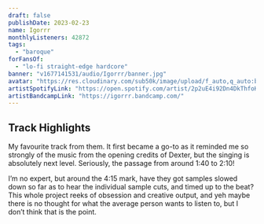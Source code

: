 ```yaml
---
draft: false
publishDate: 2023-02-23
name: Igorrr
monthlyListeners: 42872
tags:
  - "baroque"
forFansOf:
  - "lo-fi straight-edge hardcore"
banner: "v1677141531/audio/Igorrr/banner.jpg"
avatar: "https://res.cloudinary.com/sub50k/image/upload/f_auto,q_auto:best/v1677141845/audio/Igorrr/avatar.jpg"
artistSpotifyLink: "https://open.spotify.com/artist/2p2uE4i92Dn4DkThfoKIB9?si=Ipsf5__zSuiWk31qV1W8UA"
artistBandcampLink: "https://igorrr.bandcamp.com/"
---
```



## Track Highlights

<AudioTitle
  client:only="react"
  durationInSeconds={36}
  cloudinaryPath="v1677142875/audio/Igorrr/probleme.m4a"
  trackName="Problème d'émotion"
  spotifyLink="https://open.spotify.com/track/6fcCbjJDY2nJBXZccXGMi5?si=896625d9072d42c2"
/>
My favourite track from them. It first became a go-to as it reminded me so strongly
of the music from the opening credits of Dexter, but the singing is absolutely next
level. Seriously, the passage from around 1:40 to 2:10!

I’m no expert, but around the 4:15 mark, have they got samples slowed down so far as to hear the individual sample cuts, and timed up to the beat? This whole project reeks of obsession and creative output, and yeh maybe there is no thought for what the average person wants to listen to, but I don’t think that is the point.
